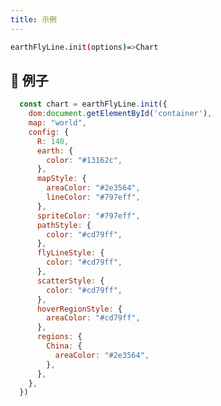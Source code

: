 ```yaml
---
title: 示例
---
```


```bash
earthFlyLine.init(options)=>Chart
```

## 🌰 例子

```javascript
  const chart = earthFlyLine.init({
    dom:document.getElementById('container'),
    map: "world",
    config: {
      R: 140,
      earth: {
        color: "#13162c",
      },
      mapStyle: {
        areaColor: "#2e3564",
        lineColor: "#797eff",
      },
      spriteColor: "#797eff", 
      pathStyle: {
        color: "#cd79ff", 
      },
      flyLineStyle: {
        color: "#cd79ff",
      },
      scatterStyle: {
        color: "#cd79ff",
      },
      hoverRegionStyle: {
        areaColor: "#cd79ff",
      },
      regions: {
        China: {
          areaColor: "#2e3564",
        },
      },
    },
  })
```

